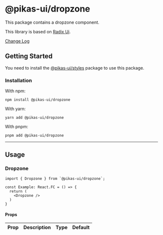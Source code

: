 

<NextSeo title="Dropzone" />

# @pikas-ui/dropzone

This package contains a dropzone component.

This library is based on [Radix Ui](https://www.radix-ui.com/).

<a href="https://github.com/Achaak/pikas/blob/main/packages/ui/dropzone/CHANGELOG.md">
  Change Log
</a>

## Getting Started

You need to install the <a href={stylesLink}>@pikas-ui/styles</a> package to use this package.

### Installation

With npm:

```
npm install @pikas-ui/dropzone
```

With yarn:

```
yarn add @pikas-ui/dropzone
```

With pnpm:

```
pnpm add @pikas-ui/dropzone
```

---

## Usage

### Dropzone

<DropzoneExample />

```tsx
import { Dropzone } from `@pikas-ui/dropzone`;

const Example: React.FC = () => {
  return (
    <Dropzone />
  )
}
```

#### Props

| Prop | Description | Type | Default |
| :--- | :---------- | :--- | :------ |
